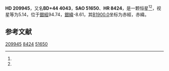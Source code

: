 {{Starbox begin
| name = HD 209945
}}
{{Starbox observe
| epoch = [[J2000.0|J2000.0]]
| constell = {{星座名待查}}<ref name=SIMBAD>{{cite web
 | url=http://simbad.u-strasbg.fr/simbad/sim-id?Ident=HR+8424
 | title=Pulsating variable Star
 | publisher=Centre de Données astronomiques de Strasbourg
 | work=SIMBAD
 | accessdate=2012-07-13
 | archive-date=2016-03-18
 | archive-url=https://web.archive.org/web/20160318003334/http://simbad.u-strasbg.fr/simbad/sim-id?Ident=HR+8424
 | dead-url=no
 }}</ref><ref name=DATA>{{cite web
 | url=http://vizier.u-strasbg.fr/viz-bin/VizieR-5?-out.add=.&-source=5050&-corr=PK=HR&-out.max=9999&HR=8424
 | title=VizieR Detailed Page
 | accessdate=2012-07-13
 | archive-date=2016-03-05
 | archive-url=https://web.archive.org/web/20160305021428/http://vizier.u-strasbg.fr/viz-bin/VizieR-5?-out.add=.&-source=5050&-corr=PK=HR&-out.max=9999&HR=8424
 | dead-url=no
 }}</ref>
| 星官 = 
| ra = {{RA|22|6|2}}<ref name=SIMBAD /><ref name=DATA />
| dec = {{DEC|+45|0|52}}<ref name=SIMBAD /><ref name=DATA />
| appmag_v = 5.14<ref name=SIMBAD /><ref name=DATA />
}}
{{Starbox character
| class = K5III<ref name=SIMBAD /><ref name=DATA />
| b-v = 1.57<ref name=SIMBAD /><ref name=DATA />
| u-b = 1.94<ref name=SIMBAD /><ref name=DATA />
| r-i = 0.92<ref name=SIMBAD /><ref name=DATA />
| variable = 
}}
{{Starbox astrometry
| radial_v = 1.94
| prop_mo_ra = -23
| parallax = 0.006
| p_error = 
}}
{{Starbox catalog
| names =BD+44 4043，[[SAO星表|SAO]] 51650，[[HD星表|HD]] 209945，[[HR星表|HR]] 8424}}
{{Starbox reference |Simbad=HR+8424}}
{{Starbox end}}

'''HD 209945'''，又名'''BD+44 4043'''，'''SAO 51650'''、'''HR 8424'''，是一颗恒星<ref name=SIMBAD /><ref name=DATA />，视星等为5.14，位于[[銀道座標系|銀經]]94.74，[[銀道座標系|銀緯]]-8.61，其[[B1900.0|B1900.0]]坐标为赤經{{RA|22|1|58.9}}，赤緯{{DEC|+44|-8.61|40}}。

== 参考文献 ==
{{reflist}}

{{star-stub}}

[[Category:HD和HDE天體|209945]]
[[Category:HR天體|8424]]
[[Category:SAO天體|51650]]